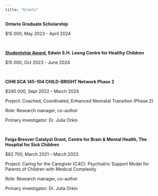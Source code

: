 ```yaml
---
title: "Grants"
---
```


**Ontario Graduate Scholarship**

\$15 000, May 2023 - April 2024

 

<a href="https://leongcentre.utoronto.ca/current-studentship-award-recipients">**Studentship Award**</a>**, Edwin S.H. Leong Centre for Healthy Children**

\$15 000, Oct 2023 - June 2024

 

**CIHR SCA 145-104 CHILD-BRIGHT Network Phase 2**

\$240 000, Sept 2022 -- March 2024

Project: Coached, Coordinated, Enhanced Neonatal Transition (Phase 2)

Role: Research manager, co-author

Primary investigator: Dr. Julia Orkin

 

**Feiga Bresver Catalyst Grant, Centre for Brain & Mental Health, The Hospital for Sick Children**

\$82 700, March 2021 -- March 2023

Project: Caring for the Caregiver (C4C): Psychiatric Support Model for Parents of Children with Medical Complexity

Role: Research manager, co-author

Primary investigator: Dr. Julia Orkin
